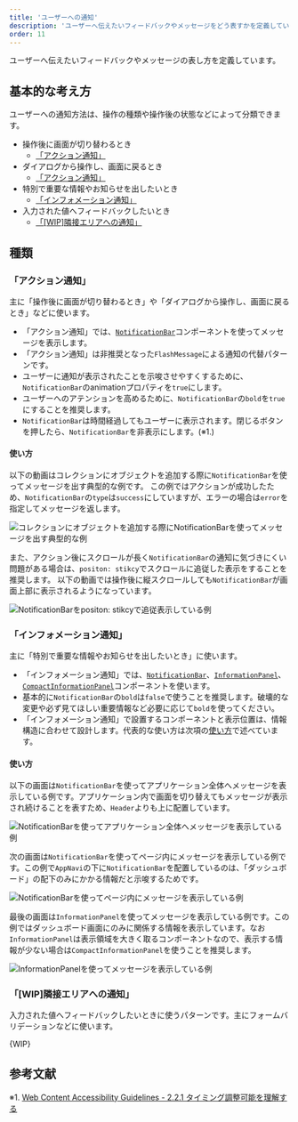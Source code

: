 ```yaml
---
title: 'ユーザーへの通知'
description: 'ユーザーへ伝えたいフィードバックやメッセージをどう表すかを定義しています。'
order: 11
---
```



ユーザーへ伝えたいフィードバックやメッセージの表し方を定義しています。


## 基本的な考え方

ユーザーへの通知方法は、操作の種類や操作後の状態などによって分類できます。

- 操作後に画面が切り替わるとき
  - [「アクション通知」](#h3-0)
- ダイアログから操作し、画面に戻るとき
  - [「アクション通知」](#h3-0)
- 特別で重要な情報やお知らせを出したいとき
  - [「インフォメーション通知」](#h3-1)
- 入力された値へフィードバックしたいとき
  - [「[WIP]隣接エリアへの通知」](#h3-2)

## 種類

### 「アクション通知」

主に「操作後に画面が切り替わるとき」や「ダイアログから操作し、画面に戻るとき」などに使います。

- 「アクション通知」では、[`NotificationBar`](/products/components/notification-bar)コンポーネントを使ってメッセージを表示します。
- 「アクション通知」は非推奨となった`FlashMessage`による通知の代替パターンです。
- ユーザーに通知が表示されたことを示唆させやすくするために、`NotificationBar`のanimationプロパティを`true`にします。
- ユーザーへのアテンションを高めるために、`NotificationBar`の`bold`を`true`にすることを推奨します。
- `NotificationBar`は時間経過してもユーザーに表示されます。閉じるボタンを押したら、`NotificationBar`を非表示にします。(※1.)

#### 使い方

以下の動画はコレクションにオブジェクトを追加する際に`NotificationBar`を使ってメッセージを出す典型的な例です。
この例ではアクションが成功したため、`NotificationBar`の`type`は`success`にしていますが、エラーの場合は`error`を指定してメッセージを返します。

![コレクションにオブジェクトを追加する際に`NotificationBar`を使ってメッセージを出す典型的な例](./images/notification-patern/notification-patern-notificationbar.gif)

また、アクション後にスクロールが長く`NotificationBar`の通知に気づきにくい問題がある場合は、`positon: stikcy`でスクロールに追従した表示をすることを推奨します。
以下の動画では操作後に縦スクロールしても`NotificationBar`が画面上部に表示されるようになっています。

![`NotificationBar`を`positon: stikcy`で追従表示している例](./images/notification-patern/notification-patern-notificationbar-sticky.gif)

### 「インフォメーション通知」

主に「特別で重要な情報やお知らせを出したいとき」に使います。

- 「インフォメーション通知」では、[`NotificationBar`](/products/components/notification-bar)、[`InformationPanel`](/products/components/information-panel)、[`CompactInformationPanel`](/products/components/information-panel)コンポーネントを使います。
- 基本的に`NotificationBar`の`bold`は`false`で使うことを推奨します。破壊的な変更や必ず見てほしい重要情報など必要に応じて`bold`を使ってください。
- 「インフォメーション通知」で設置するコンポーネントと表示位置は、情報構造に合わせて設計します。代表的な使い方は次項の[使い方](#h4-1)で述べています。

#### 使い方

以下の画面は`NotificationBar`を使ってアプリケーション全体へメッセージを表示している例です。アプリケーション内で画面を切り替えてもメッセージが表示され続けることを表すため、`Header`よりも上に配置しています。

![`NotificationBar`を使ってアプリケーション全体へメッセージを表示している例](./images/notification-patern/notification-patern-static1.png)

次の画面は`NotificationBar`を使ってページ内にメッセージを表示している例です。この例で`AppNavi`の下に`NotificationBar`を配置しているのは、「ダッシュボード」の配下のみにかかる情報だと示唆するためです。

![`NotificationBar`を使ってページ内にメッセージを表示している例](./images/notification-patern/notification-patern-static2.png)

最後の画面は`InformationPanel`を使ってメッセージを表示している例です。この例ではダッシュボード画面にのみに関係する情報を表示しています。なお`InformationPanel`は表示領域を大きく取るコンポーネントなので、表示する情報が少ない場合は`CompactInformationPanel`を使うことを推奨します。

![`InformationPanel`を使ってメッセージを表示している例](./images/notification-patern/notification-patern-static3.png)


### 「[WIP]隣接エリアへの通知」

入力された値へフィードバックしたいときに使うパターンです。主にフォームバリデーションなどに使います。

{WIP}

## 参考文献

※1. [Web Content Accessibility Guidelines - 2.2.1 タイミング調整可能を理解する](https://waic.jp/docs/UNDERSTANDING-WCAG20/time-limits-required-behaviors.html)
